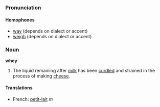 ===Pronunciation===
====Homophones====
*[[way]] (depends on dialect or accent)
*[[weigh]] (depends on dialect or accent)

=== Noun ===
'''whey'''

# The liquid remaining after [[milk]] has been [[curd]]led and strained in the process of making [[cheese]].

====Translations====
*French: [[petit-lait]] ''m''